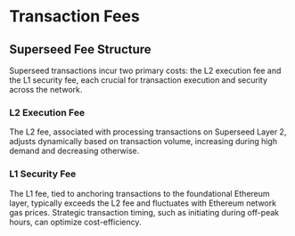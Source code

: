 # Transaction Fees

## Superseed Fee Structure

Superseed transactions incur two primary costs: the L2 execution fee and the L1 security fee, each crucial for transaction execution and security across the network.

### L2 Execution Fee

The L2 fee, associated with processing transactions on Superseed Layer 2, adjusts dynamically based on transaction volume, increasing during high demand and decreasing otherwise.

### L1 Security Fee

The L1 fee, tied to anchoring transactions to the foundational Ethereum layer, typically exceeds the L2 fee and fluctuates with Ethereum network gas prices. Strategic transaction timing, such as initiating during off-peak hours, can optimize cost-efficiency.